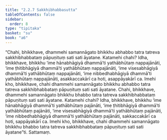 ```yaml
---
title: "2.2.7 Sakkhibhabbasutta"
tableOfContents: false
sidebar:
  order: 8
type: "tipitaka"
basket: "su"
book: "a6"
---
```



<DynamicBreadcrumb />

<Division number="71" book="a6">

<Paragraph number="638" book="a6">
“Chahi, bhikkhave, dhammehi samannāgato bhikkhu abhabbo tatra tatreva sakkhibhabbataṃ pāpuṇituṃ sati sati āyatane. Katamehi chahi? Idha, bhikkhave, bhikkhu ‘ime hānabhāgiyā dhammā’ti yathābhūtaṃ nappajānāti, ‘ime ṭhitibhāgiyā dhammā’ti yathābhūtaṃ nappajānāti, ‘ime visesabhāgiyā dhammā’ti yathābhūtaṃ nappajānāti, ‘ime nibbedhabhāgiyā dhammā’ti yathābhūtaṃ nappajānāti, asakkaccakārī ca hoti, asappāyakārī ca. Imehi kho, bhikkhave, chahi dhammehi samannāgato bhikkhu abhabbo tatra tatreva sakkhibhabbataṃ pāpuṇituṃ sati sati āyatane.
</Paragraph>

<Paragraph number="639" book="a6">
Chahi, bhikkhave, dhammehi samannāgato bhikkhu bhabbo tatra tatreva sakkhibhabbataṃ pāpuṇituṃ sati sati āyatane. Katamehi chahi? Idha, bhikkhave, bhikkhu ‘ime hānabhāgiyā dhammā’ti yathābhūtaṃ pajānāti, ‘ime ṭhitibhāgiyā dhammā’ti yathābhūtaṃ pajānāti, ‘ime visesabhāgiyā dhammā’ti yathābhūtaṃ pajānāti, ‘ime nibbedhabhāgiyā dhammā’ti yathābhūtaṃ pajānāti, sakkaccakārī ca hoti, sappāyakārī ca. Imehi kho, bhikkhave, chahi dhammehi samannāgato bhikkhu bhabbo tatra tatreva sakkhibhabbataṃ pāpuṇituṃ sati sati āyatane”ti.

</Paragraph>
</Division>

<Paragraph number="640" type="center" book="a6">
Sattamaṃ.
</Paragraph>